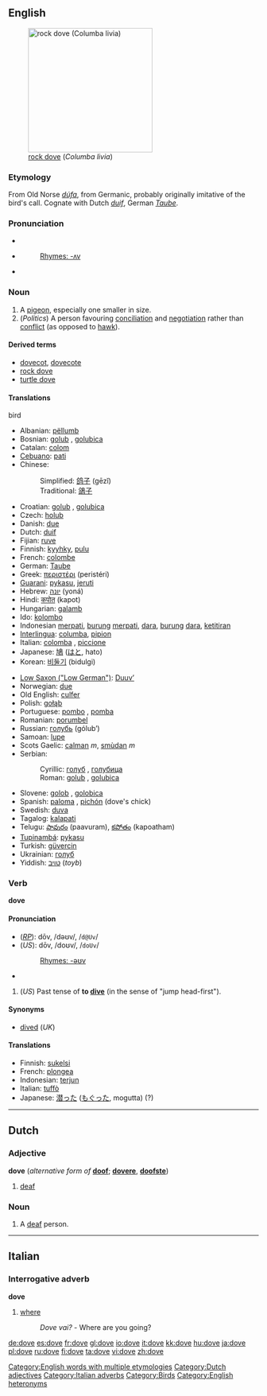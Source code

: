 {{see|Dove|dov'è|dové}}

==English==
{{wikipedia}}
[[Image:Pigion052006.JPG|thumb|right|250px|[[rock dove]] (''Columba livia'')]]
===Etymology===
From Old Norse ''[[dúfa]]'', from Germanic, probably originally imitative of the bird's call. Cognate with Dutch ''[[duif]]'', German ''[[Taube]]''.

===Pronunciation===
*{{IPA|/dʌv/}}
*{{SAMPA|/dVv/}}
*:[[Rhymes:English:-ʌv|Rhymes: -ʌv]]
*{{audio|en-us-dove-noun.ogg|Audio (US), noun}}

===Noun===
{{en-noun}}

# A [[pigeon]], especially one smaller in size.
# (''Politics'') A person favouring [[conciliation]] and [[negotiation]] rather than [[conflict]] (as opposed to [[hawk]]).

====Derived terms====
*[[dovecot]], [[dovecote]]
*[[rock dove]]
*[[turtle dove]]

====Translations====
;bird
{{top}}
*Albanian: [[pëllumb]] {{m}}
*Bosnian: [[golub#Bosnian|golub]] {{m}}, [[golubica#Bosnian|golubica]] {{f}}
*Catalan: [[colom]] {{m}}
*[[Cebuano]]: [[pati]]
*Chinese:
*:Simplified: [[鸽子]] (gēzǐ)
*:Traditional: [[鴿子]]
*Croatian: [[golub]] {{m}}, [[golubica]] {{f}}
*Czech: [[holub]] {{m}}
*Danish: [[due]] {{c}}
*Dutch: [[duif]] {{f}}
*Fijian: [[ruve]]
*Finnish: [[kyyhky]], [[pulu]]
*French: [[colombe]] {{f}}
*German: [[Taube]] {{f}}
*Greek: [[περιστέρι]] {{n}} (peristéri)
*[[Guarani]]: [[pykasu]], [[jeruti]]
*Hebrew: [[יונה]] (yoná) {{f}}
*Hindi: [[कपोत]] (kapot)
*Hungarian: [[galamb]]
*Ido: [[kolombo]]
*Indonesian [[merpati]], [[burung]] [[merpati]], [[dara]], [[burung]] [[dara]], [[ketitiran]]
*[[Interlingua]]: [[columba]], [[pipion]]
*Italian: [[colomba]] {{f}}, [[piccione]]
*Japanese: [[鳩]] ([[はと]], hato)
*Korean: [[비둘기]] (bidulgi) 
{{mid}}
*[[Low Saxon ("Low German")]]: [[Duuv’]] {{m}}
*Norwegian: [[due]] {{c}}
*Old English: [[culfer]] {{f}}
*Polish: [[gołąb]] {{m}}
*Portuguese: [[pombo]] {{m}}, [[pomba]] {{f}}
*Romanian: [[porumbel]] {{m}}
*Russian: [[голубь]] (gólub’) {{m}}
*Samoan: [[lupe]]
*Scots Gaelic: [[calman#Scots Gaelic|calman]] ''m'', [[smùdan]] ''m''
*Serbian:
*:Cyrillic: [[голуб#Serbian|голуб]] {{m}}, [[голубица#Serbian|голубица]] {{f}}
*:Roman: [[golub#Serbian|golub]] {{m}}, [[golubica#Serbian|golubica]] {{f}}
*Slovene: [[golob]] {{m}}, [[golobica]] {{f}}
*Spanish: [[paloma]] {{f}}, [[pichón]] {{m}} (dove's chick)
*Swedish: [[duva]]
*Tagalog: [[kalapati]]
*Telugu: [[పావురం]] (paavuram), [[కపోతం]] (kapoatham)
*[[Tupinambá]]: [[pykasu]]
*Turkish: [[güvercin]]
*Ukrainian: [[голуб]] {{m}}
*Yiddish: [[טױב]] (''toyb'')
{{bottom}}

===Verb===
'''dove'''

====Pronunciation====
*(''[[RP]]''): dōv, /dəʊv/, /<tt>d@Uv</tt>/
*(''US''): dōv, /doʊv/, /<tt>doUv</tt>/
*:[[Rhymes:English:-əʊv|Rhymes: -əʊv]]
*{{audio|en-us-dove-verb.ogg|Audio (US), verb}}

#(''US'') Past tense of '''to [[dive]]''' (in the sense of "jump head-first").

====Synonyms====
*[[dive]]d (''UK'')

====Translations====
*Finnish: [[sukelsi]]
*French: [[plongea]]
*Indonesian: [[terjun]]
*Italian: [[tuffò]]
*Japanese: [[潜った]] ([[もぐった]], mogutta) (?)

[[Category:English words with multiple etymologies]]

----

==Dutch==
[[Category:Dutch adjectives]]

===Adjective===
'''dove''' (''alternative form of'' '''[[doof]]'''; {{compar}} '''[[dovere]]''', {{superl}} '''[[doofste]]''')

# [[deaf]]

===Noun===
{{nl-noun|g1=m|g2=f|doven|-}}

# A [[deaf]] person.

----

==Italian==

===Interrogative adverb===
'''dove'''

# [[where]]
#:''Dove vai?'' - Where are you going?
[[Category:Italian adverbs]]

[[Category:Birds]]
[[Category:English heteronyms]]

[[de:dove]]
[[es:dove]]
[[fr:dove]]
[[gl:dove]]
[[io:dove]]
[[it:dove]]
[[kk:dove]]
[[hu:dove]]
[[ja:dove]]
[[pl:dove]]
[[ru:dove]]
[[fi:dove]]
[[ta:dove]]
[[vi:dove]]
[[zh:dove]]